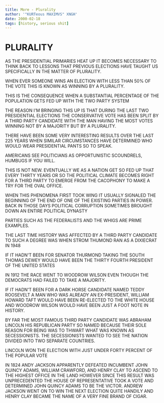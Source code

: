 ```yaml
---
title: More - Plurality
author: '"KURTeous MAXIMVS" XNGH'
date: 2000-02-18
tags: [history, serious shit]
---
```



# PLURALITY

AS THE PRESIDENTIAL PRIMARIES HEAT UP IT BECOMES NECESSARY TO THINK BACK TO LESSONS THAT PREVIOUS ELECTIONS HAVE TAUGHT US SPECIFICALLY IN THE MATTER OF PLURALITY.

WHEN EVER SOMEONE WINS AN ELECTION WITH LESS THAN 50% OF THE VOTE THIS IS KNOWN AS WINNING BY A PLURALITY.

THIS IS THE CONSEQUENCE WHEN A SUBSTANTIAL PERCENTAGE OF THE POPULATION GETS FED UP WITH THE TWO PARTY SYSTEM

THE REASON I'M BRINGING THIS UP IS THAT DURING THE LAST TWO PRESIDENTIAL ELECTIONS THE CONSERVATIVE VOTE HAS BEEN SPLIT BY A THIRD PARTY CANDIDATE WITH THE MAN HAVING THE MOST VOTES WINNING NOT BY A MAJORITY BUT BY A PLURALITY.

THERE HAVE BEEN SOME VERY INTERESTING RESULTS OVER THE LAST 225 YEARS WHEN SIMILAR CIRCUMSTANCES HAVE DETERMINED WHO WOULD WEAR PRESIDENTIAL PANTS SO TO SPEAK.

AMERICANS SEE POLITICIANS AS OPPORTUNISTIC SCOUNDRELS, HUMBUGS IF YOU WILL.

THIS IS NOT NEW. EVENTUALLY WE AS A NATION GET SO FED UP THAT EVERY THIRTY  YEARS OR SO THE POLITICAL CLIMATE BECOMES RIGHT FOR A THIRD PARTY TO EMERGE FROM THE CACOPHONY TO MAKE A TRY FOR THE OVAL OFFICE.

WHEN THIS PHENOMENA FIRST TOOK WING IT USUALLY SIGNALED THE BEGINNING OF THE END OF ONE OF THE EXISTING PARTIES IN POWER. BACK IN THOSE DAYS POLITICAL CORRUPTION SOMETIMES BROUGHT DOWN AN ENTIRE POLITICAL DYNASTY

PARTIES SUCH AS THE FEDERALISTS AND THE WHIGS ARE PRIME EXAMPLES.

THE LAST TIME HISTORY WAS AFFECTED BY A THIRD PARTY CANDIDATE TO SUCH A DEGREE WAS WHEN STROM THUMOND RAN AS A DIXIECRAT IN 1948

IF IT HADN'T BEEN FOR SENATOR THURMOND TAKING THE SOUTH THOMAS DEWEY WOULD HAVE BEEN THE THIRTY FOURTH PRESIDENT OF THE UNITED STATES

IN 1912 THE RACE WENT TO WOODROW WILSON EVEN THOUGH THE DEMOCRATS HAD FAILED TO TAKE A MAJORITY.

IF IT HADN'T BEEN FOR A DARK HORSE CANDIDATE NAMED TEDDY ROOSEVELT A MAN WHO WAS ALREADY AN EX-PRESIDENT, WILLIAM HOWARD TAFT WOULD HAVE BEEN RE-ELECTED TO THE WHITE HOUSE AND WOODROW WILSON WOULD HAVE BEEN JUST A FOOT NOTE IN HISTORY.

BY FAR THE MOST FAMOUS THIRD PARTY CANDIDATE WAS ABRAHAM LINCOLN HIS REPUBLICAN PARTY SO NAMED BECAUSE THEIR SOLE REASON FOR BEING WAS TO THWART WHAT WAS KNOWN AS SECESSIONISTS. THE SECESSIONISTS WANTED TO SEE THE NATION DIVIDED INTO TWO SEPARATE COUNTRIES.

LINCOLN WON THE ELECTION WITH JUST UNDER FORTY PERCENT OF THE POPULAR VOTE

IN 1824 ANDY JACKSON APPARENTLY DEFEATED INCUMBENT JOHN QUINCY ADAMS, WILLIAM CRAWFORD, AND HENRY CLAY TO ASCEND TO THE HIGHEST OFFICE IN THE LAND HOWEVER SINCE THIS RESULT WAS UNPRECEDENTED THE HOUSE OF REPRESENTATIVE TOOK A VOTE AND DETERMINED JOHN QUINCY ADAMS TO BE THE VICTOR. ANDREW JACKSON WENT ON TO WIN THE NEXT ELECTION QUITE HANDILY AND HENRY CLAY BECAME THE NAME OF A VERY FINE BRAND OF CIGAR.


<KurteousSignOff/>